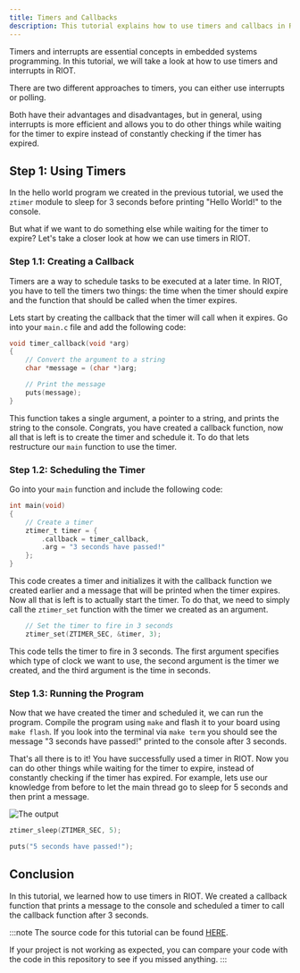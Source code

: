 ```yaml
---
title: Timers and Callbacks
description: This tutorial explains how to use timers and callbacs in RIOT.
---
```



Timers and interrupts are essential concepts in embedded systems programming. In this tutorial, we will take a look at how to use timers and interrupts in RIOT.

There are two different approaches to timers, you can either use interrupts or polling.

Both have their advantages and disadvantages, but in general, using interrupts is more efficient and allows you to do other things while waiting for the timer to expire instead of constantly checking if the timer has expired.

## Step 1: Using Timers

In the hello world program we created in the previous tutorial, we used the `ztimer` module to sleep for 3 seconds before printing "Hello World!" to the console.

But what if we want to do something else while waiting for the timer to expire? Let's take a closer look at how we can use timers in RIOT.

### Step 1.1: Creating a Callback

Timers are a way to schedule tasks to be executed at a later time. In RIOT, you have to tell the timers two things: the time when the timer should expire and the function that should be called when the timer expires.

Lets start by creating the callback that the timer will call when it expires. Go into your `main.c` file and add the following code:

```c
void timer_callback(void *arg)
{
    // Convert the argument to a string
    char *message = (char *)arg;

    // Print the message
    puts(message);
}
```

This function takes a single argument, a pointer to a string, and prints the string to the console. Congrats, you have created a callback function,
now all that is left is to create the timer and schedule it. To do that lets restructure our `main` function to use the timer.

### Step 1.2: Scheduling the Timer

Go into your `main` function and include the following code:

```c
int main(void)
{
    // Create a timer
    ztimer_t timer = {
        .callback = timer_callback,
        .arg = "3 seconds have passed!"
    };
}
```

This code creates a timer and initializes it with the callback function we created earlier and a message that will be printed when the timer expires.
Now all that is left is to actually start the timer. To do that, we need to simply call the `ztimer_set` function with the timer we created as an argument.

```c
    // Set the timer to fire in 3 seconds
    ztimer_set(ZTIMER_SEC, &timer, 3);
```

This code tells the timer to fire in 3 seconds. The first argument specifies which type of clock we want to use, the second argument is the timer we created, and the third argument is the time in seconds.

### Step 1.3: Running the Program

Now that we have created the timer and scheduled it, we can run the program. Compile the program using `make` and flash it to your board using `make flash`.
If you look into the terminal via `make term` you should see the message "3 seconds have passed!" printed to the console after 3 seconds.

That's all there is to it! You have successfully used a timer in RIOT. Now you can do other things while waiting for the timer to expire,
instead of constantly checking if the timer has expired. For example, lets use our knowledge from before to let the main thread go to sleep for 5 seconds and then print a message.

![The output](img/timers/01_output.png)

```c
ztimer_sleep(ZTIMER_SEC, 5);

puts("5 seconds have passed!");
```

## Conclusion

In this tutorial, we learned how to use timers in RIOT. We created a callback function that prints a message to the console and scheduled a timer to call the callback function after 3 seconds.

:::note
The source code for this tutorial can be found [HERE](https://github.com/AnnsAnns/RIOT-Tutorial-Repository/tree/03_timers).

If your project is not working as expected, you can compare your code with the code in this repository to see if you missed anything.
:::
